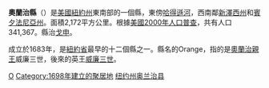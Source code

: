 {{Otheruses|奧蘭治縣|subject=美國紐約州的一個縣|other=同名的縣}}
<!--[[File:Map_of_New_York_highlighting_Orange_County.svg|250px]]-->
{{Infobox U.S. County|
 county = 奧蘭治縣|
 state = 紐約州 |
 en county = Orange County|
 en state = New York |
 seal =  |
 map size = 250|
 founded = [[1683|1683]]|
 seat = [[戈申村_(纽约州)|戈申]] |
 largest city = [[紐堡市_(紐約州)|紐堡]] |
 area = 2,172 [[km²|km²]] (839 [[square_mile|mi²]]) |
 area land = 2,114 km² (816 mi²) |
 area water = 58 km² (22 mi²) |
 area percentage = 2.72% |
 census yr = 2000|
 pop = 341,367 |
 density = 161|
 web = www.co.orange.ny.us |
|}}
'''奧蘭治縣'''（{{lang-en|Orange County}}）是[[美國|美國]][[紐約州|紐約州]]東南部的一個縣，東傍[[哈得遜河|哈得遜河]]，西南鄰[[新澤西州|新澤西州]]和[[賓夕法尼亞州|賓夕法尼亞州]]。面積2,172平方公里。根據[[美國2000年人口普查|美國2000年人口普查]]，共有人口341,367。縣治[[戈申村_(纽约州)|戈申]]。

成立於1683年，是[[紐約省|紐約省]]最早的十二個縣之一。縣名的Orange，指的是[[奧蘭治親王|奧蘭治親王]]威廉三世，後來的英王[[威廉三世_(英格蘭)|威廉三世]]。
{{New York}}
{{NewYork-stub}}

[[Category:紐約州行政區劃|O]]
[[Category:1698年建立的聚居地|Category:1698年建立的聚居地]]
[[Category:纽约州奥兰治县|]]